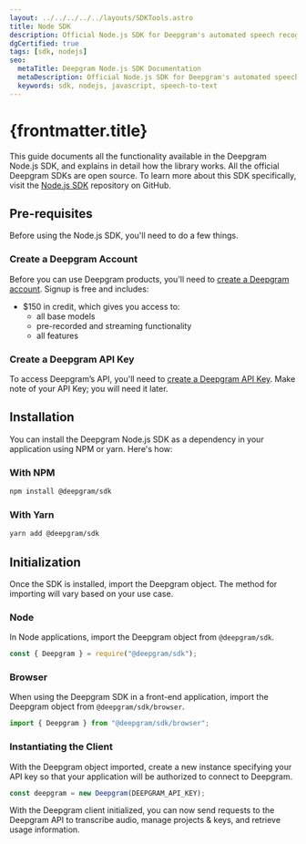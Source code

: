 ---
layout: ../../../../../layouts/SDKTools.astro
title: Node SDK
description: Official Node.js SDK for Deepgram's automated speech recognition APIs.
dgCertified: true
tags: [sdk, nodejs]
seo:
  metaTitle: Deepgram Node.js SDK Documentation
  metaDescription: Official Node.js SDK for Deepgram's automated speech recognition APIs.
  keywords: sdk, nodejs, javascript, speech-to-text
---

# {frontmatter.title}

This guide documents all the functionality available in the Deepgram
Node.js SDK, and explains in detail how the library works. All the official
Deepgram SDKs are open source. To learn more about this SDK specifically, visit
the [Node.js SDK](https://github.com/deepgram/node-sdk) repository on GitHub.

## Pre-requisites

Before using the Node.js SDK, you'll need to do a few things.

### Create a Deepgram Account

Before you can use Deepgram products, you'll need to
[create a Deepgram account](https://console.deepgram.com/signup?jump=keys). Signup is
free and includes:

- $150 in credit, which gives you access to:
  - all base models
  - pre-recorded and streaming functionality
  - all features

### Create a Deepgram API Key

To access Deepgram’s API, you'll need to
[create a Deepgram API Key](/documentation/getting-started/authentication/#create-an-api-key).
Make note of your API Key; you will need it later.

## Installation

You can install the Deepgram Node.js SDK as a dependency in your application
using NPM or yarn. Here's how:

### With NPM

```bash
npm install @deepgram/sdk
```

### With Yarn

```bash
yarn add @deepgram/sdk
```

## Initialization

Once the SDK is installed, import the Deepgram object. The method for importing
will vary based on your use case.

### Node

In Node applications, import the Deepgram object from `@deepgram/sdk`.

```js
const { Deepgram } = require("@deepgram/sdk");
```

### Browser

When using the Deepgram SDK in a front-end application, import the Deepgram
object from `@deepgram/sdk/browser`.

```js
import { Deepgram } from "@deepgram/sdk/browser";
```

### Instantiating the Client

With the Deepgram object imported, create a new instance specifying your API
key so that your application will be authorized to connect to Deepgram.

```js
const deepgram = new Deepgram(DEEPGRAM_API_KEY);
```

With the Deepgram client initialized, you can now send requests to the Deepgram
API to transcribe audio, manage projects & keys, and retrieve usage information.
